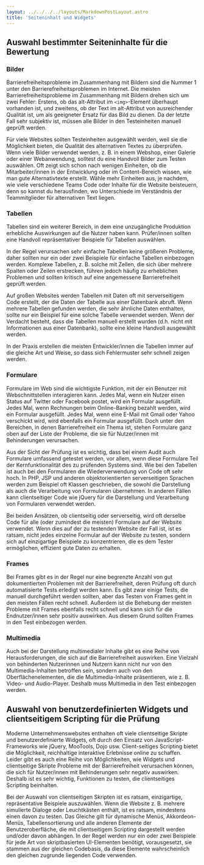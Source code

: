 ```yaml
---
layout: ../../../../layouts/MarkdownPostLayout.astro
title: 'Seiteninhalt und Widgets'
---
```


## Auswahl bestimmter Seiteninhalte für die Bewertung

### Bilder

Barrierefreiheitsprobleme im Zusammenhang mit Bildern sind die Nummer 1 unter den
Barrierefreiheitsproblemen im Internet. Die meisten Barrierefreiheitsprobleme im
Zusammenhang mit Bildern drehen sich um zwei Fehler: Erstens, ob das alt-Attribut
im `<img>`-Element überhaupt vorhanden ist, und zweitens, ob der Text im alt-Attribut
von ausreichender Qualität ist, um als geeigneter Ersatz für das Bild zu dienen.
Da der letzte Fall sehr subjektiv ist, müssen alle Bilder in den Testeinheiten
manuell geprüft werden.

Für viele Websites sollten Testeinheiten ausgewählt werden, weil sie die Möglichkeit
bieten, die Qualität des alternativen Textes zu überprüfen. Wenn viele Bilder
verwendet werden, z. B. in einem Webshop, einer Galerie oder einer Webanwendung,
solltest du eine Handvoll Bilder zum Testen auswählen. Oft zeigt sich schon nach
wenigen Einheiten, ob die Mitarbeiter/innen in der Entwicklung oder im
Content-Bereich wissen, wie man gute Alternativtexte erstellt. Wähle mehr
Einheiten aus, je nachdem, wie viele verschiedene Teams Code oder Inhalte für
die Website beisteuern, denn so kannst du herausfinden, wo Unterschiede im
Verständnis der Teammitglieder für alternativen Text liegen.

### Tabellen

Tabellen sind ein weiterer Bereich, in dem eine unzugängliche Produktion
erhebliche Auswirkungen auf die Nutzer haben kann. Prüfer/innen sollten eine
Handvoll repräsentativer Beispiele für Tabellen auswählen.

In der Regel verursachen sehr einfache Tabellen keine größeren Probleme, daher
sollten nur ein oder zwei Beispiele für einfache Tabellen einbezogen werden.
Komplexe Tabellen, z. B. solche mit Zellen, die sich über mehrere Spalten oder
Zeilen erstrecken, führen jedoch häufig zu erheblichen Problemen und sollten
kritisch auf eine angemessene Barrierefreiheit geprüft werden.

Auf großen Websites werden Tabellen mit Daten oft mit serverseitigem Code erstellt,
der die Daten der Tabelle aus einer Datenbank abruft. Wenn mehrere Tabellen gefunden
werden, die sehr ähnliche Daten enthalten, sollte nur ein Beispiel für eine solche
Tabelle verwendet werden. Wenn der Verdacht besteht, dass die Tabellen manuell
erstellt wurden (d.h. nicht mit Informationen aus einer Datenbank), sollte eine
kleine Handvoll ausgewählt werden.

In der Praxis erstellen die meisten Entwickler/innen die Tabellen immer auf die
gleiche Art und Weise, so dass sich Fehlermuster sehr schnell zeigen werden.

### Formulare

Formulare im Web sind die wichtigste Funktion, mit der ein Benutzer mit
Webschnittstellen interagieren kann. Jedes Mal, wenn ein Nutzer einen Status auf
Twitter oder Facebook postet, wird ein Formular ausgefüllt. Jedes Mal, wenn
Rechnungen beim Online-Banking bezahlt werden, wird ein Formular ausgefüllt. Jedes
Mal, wenn eine E-Mail mit Gmail oder Yahoo verschickt wird, wird ebenfalls ein
Formular ausgefüllt. Doch unter den Bereichen, in denen Barrierefreiheit ein
Thema ist, stehen Formulare ganz oben auf der Liste der Probleme, die sie für
Nutzer/innen mit Behinderungen verursachen.

Aus der Sicht der Prüfung ist es wichtig, dass bei einem Audit auch Formulare
umfassend getestet werden, vor allem, wenn diese Formulare Teil der
Kernfunktionalität des zu prüfenden Systems sind. Wie bei den Tabellen ist auch
bei den Formularen die Wiederverwendung von Code oft sehr hoch. In PHP, JSP und
anderen objektorientierten serverseitigen Sprachen werden zum Beispiel oft Klassen
geschrieben, die sowohl die Darstellung als auch die Verarbeitung von Formularen
übernehmen. In anderen Fällen kann clientseitiger Code wie jQuery für die
Darstellung und Verarbeitung von Formularen verwendet werden.

Bei beiden Ansätzen, ob clientseitig oder serverseitig, wird oft derselbe Code
für alle (oder zumindest die meisten) Formulare auf der Website verwendet. Wenn
dies auf der zu testenden Website der Fall ist, ist es ratsam, nicht jedes einzelne
Formular auf der Website zu testen, sondern sich auf einzigartige Beispiele zu
konzentrieren, die es dem Tester ermöglichen, effizient gute Daten zu erhalten.

### Frames

Bei Frames gibt es in der Regel nur eine begrenzte Anzahl von gut dokumentierten
Problemen mit der Barrierefreiheit, deren Prüfung oft durch automatisierte Tests
erledigt werden kann. Es gibt zwar einige Tests, die manuell durchgeführt werden
sollten, aber das Testen von Frames geht in den meisten Fällen recht schnell.
Außerdem ist die Behebung der meisten Probleme mit Frames ebenfalls recht schnell
und kann sich für die Endnutzer/innen sehr positiv auswirken. Aus diesem Grund
sollten Frames in den Test einbezogen werden.

### Multimedia

Auch bei der Darstellung multimedialer Inhalte gibt es eine Reihe von Herausforderungen,
die sich auf die Barrierefreiheit auswirken. Eine Vielzahl von behinderten Nutzerinnen
und Nutzern kann nicht nur von den Multimedia-Inhalten betroffen sein, sondern auch
von den Oberflächenelementen, die die Multimedia-Inhalte präsentieren, wie z. B.
Video- und Audio-Player. Deshalb muss Multimedia in den Test einbezogen werden.

## Auswahl von benutzerdefinierten Widgets und clientseitigem Scripting für die Prüfung

Moderne Unternehmenswebsites enthalten oft viele clientseitige Skripte und
benutzerdefinierte Widgets, oft durch den Einsatz von JavaScript-Frameworks wie
jQuery, MooTools, Dojo usw. Client-seitiges Scripting bietet die Möglichkeit,
reichhaltige interaktive Erlebnisse online zu schaffen. Leider gibt es auch eine
Reihe von Möglichkeiten, wie Widgets und clientseitige Skripte Probleme mit der
Barrierefreiheit verursachen können, die sich für Nutzer/innen mit Behinderungen
sehr negativ auswirken. Deshalb ist es sehr wichtig, Funktionen zu testen, die
clientseitiges Scripting beinhalten.

Bei der Auswahl von clientseitigen Skripten ist es ratsam, einzigartige,
repräsentative Beispiele auszuwählen. Wenn die Website z. B. mehrere simulierte
Dialoge oder Leuchtkästen enthält, ist es ratsam, mindestens einen davon zu testen.
Das Gleiche gilt für dynamische Menüs, Akkordeon-Menüs, Tabellensortierung und
alle anderen Elemente der Benutzeroberfläche, die mit clientseitigem Scripting
dargestellt werden und/oder davon abhängen. In der Regel werden nur ein oder
zwei Beispiele für jede Art von skriptbasierten UI-Elementen benötigt,
vorausgesetzt, sie stammen aus der gleichen Codebasis, da diese Elemente
wahrscheinlich den gleichen zugrunde liegenden Code verwenden.
